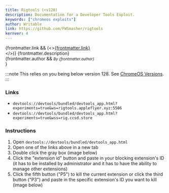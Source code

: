 ```yaml
---
title: Rigtools (<v128)
description: Documentation for a Developer Tools Exploit.
keywords: ["chromeos exploits"]
author: Writable
link: https://github.com/FWSmasher/rigtools
kernver: 4
---
```


{frontmatter.link && (<><a href={frontmatter.link}>{frontmatter.link}</a><br/></>)}
{frontmatter.description}<br/>
{frontmatter.author && <small><i>By {frontmatter.author}</i><br/></small>}

:::note
This relies on you being below version 128. See [ChromeOS Versions](/kajigs/crosver).
:::

### Links

- `devtools://devtools/bundled/devtools_app.html?experiments=true&ws=rigtools.appleflyer.xyz:5506`
- `devtools://devtools/bundled/devtools_app.html?experiments=true&wss=rig.ccsd.store`

### Instructions

1. Open `devtools://devtools/bundled/devtools_app.html`
2. Open one of the links above in a new tab
3. Double click the gray box (image below)
4. Click the "extension id" button and paste in your blocking extension's ID (it has to be installed by administrator and it has to have the ability to manage other extensions)
5. Click the fifth button ("P5") to kill the current extension or click the third button ("P3") and paste in the specific extension's ID you want to kill (image below)